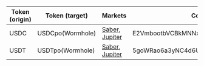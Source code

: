 | Token (origin) | Token (target)   | Markets                                                   | Contract address                             | Notes  |
|----------------|------------------|-----------------------------------------------------------|----------------------------------------------|--------|
| USDC           | USDCpo(Wormhole) | [Saber](https://app.saber.so), [Jupiter](https://jup.ag/) | E2VmbootbVCBkMNNxKQgCLMS1X3NoGMaYAsufaAsf7M  | wpUSDC |
| USDT           | USDTpo(Wormhole) | [Saber](https://app.saber.so), [Jupiter](https://jup.ag/) | 5goWRao6a3yNC4d6UjMdQxonkCMvKBwdpubU3qhfcdf1 | wpUSDT |
